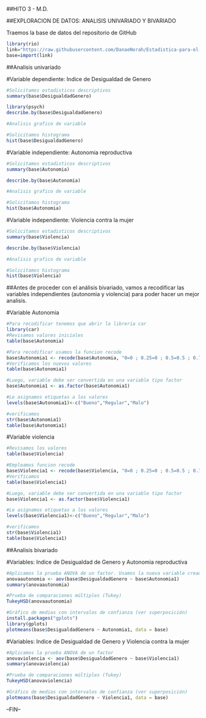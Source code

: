 
##HITO 3 - M.D.

##EXPLORACION DE DATOS: ANALISIS UNIVARIADO Y BIVARIADO


Traemos la base de datos del repositorio de GitHub
```{r}
library(rio)
link="https://raw.githubusercontent.com/DanaeNorah/Estadistica-para-el-Analisis-Politico-2-/master/TRABAJO/basefinal.csv"
base=import(link)
```


##Analisis univariado

#Variable dependiente: Indice de Desigualdad de Genero
```{r}
#Solicitamos estadisticos descriptivos
summary(base$DesigualdadGenero)
```

```{r}
library(psych)
describe.by(base$DesigualdadGenero)
```


```{r}
#Analisis grafico de variable

#Solicitamos histograma
hist(base$DesigualdadGenero)
```


#Variable independiente: Autonomia reproductiva
```{r}
#Solicitamos estadisticos descriptivos
summary(base$Autonomia)
```

```{r}
describe.by(base$Autonomia)
```


```{r}
#Analisis grafico de variable

#Solicitamos histograma
hist(base$Autonomia)
```

#Variable independiente: Violencia contra la mujer
```{r}
#Solicitamos estadisticos descriptivos
summary(base$Violencia)
```

```{r}
describe.by(base$Violencia)
```


```{r}
#Analisis grafico de variable

#Solicitamos histograma
hist(base$Violencia)
```


##Antes de proceder con el análisis bivariado, vamos a recodificar las variables independientes (autonomia y violencia) para poder hacer un mejor analisis.

#Variable Autonomia
```{r}
#Para recodificar tenemos que abrir la libreria car
library(car)
#Revisamos valores iniciales
table(base$Autonomia)
```

```{r}
#Para recodificar usamos la funcion recode
base$Autonomia1 <- recode(base$Autonomia, "0=0 ; 0.25=0 ; 0.5=0.5 ; 0.75=1 ; 1=1")
#Verificamos los nuevos valores
table(base$Autonomia1)
```

```{r}
#Luego, variable debe ser convertida en una variable tipo factor
base$Autonomia1 <- as.factor(base$Autonomia1)

#Le asignamos etiquetas a los valores
levels(base$Autonomia1)<-c("Bueno","Regular","Malo")

#verificamos
str(base$Autonomia1)
table(base$Autonomia1)
```


#Variable violencia
```{r}
#Revisamos los valores
table(base$Violencia)
```


```{r}
#Empleamos funcion recode
base$Violencia1 <- recode(base$Violencia, "0=0 ; 0.25=0 ; 0.5=0.5 ; 0.75=1 ; 1=1")
#Verificamos
table(base$Violencia1)
```

```{r}
#Luego, variable debe ser convertida en una variable tipo factor
base$Violencia1 <- as.factor(base$Violencia1)

#Le asignamos etiquetas a los valores
levels(base$Violencia1)<-c("Bueno","Regular","Malo")

#verificamos
str(base$Violencia1)
table(base$Violencia1)
```

##Analisis bivariado

#Variables: Indice de Desigualdad de Genero y Autonomia reproductiva

```{r}
#Aplicamos la prueba ANOVA de un factor. Usamos la nueva variable creada unos pasos atrás.
anovaautonomia <- aov(base$DesigualdadGenero ~ base$Autonomia1)
summary(anovaautonomia)
```

```{r}
#Prueba de comparaciones múltiples (Tukey)
TukeyHSD(anovaautonomia)
```

```{r}
#Gráfico de medias con intervalos de confianza (ver superposición)
install.packages("gplots")
library(gplots) 
plotmeans(base$DesigualdadGenero ~ Autonomia1, data = base)
```


#Variables: Indice de Desigualdad de Genero y Violencia contra la mujer

```{r}
#Aplicamos la prueba ANOVA de un factor
anovaviolencia <- aov(base$DesigualdadGenero ~ base$Violencia1)
summary(anovaviolencia)
```


```{r}
#Prueba de comparaciones múltiples (Tukey)
TukeyHSD(anovaviolencia)
```

```{r}
#Gráfico de medias con intervalos de confianza (ver superposición)
plotmeans(base$DesigualdadGenero ~ Violencia1, data = base)
```

--FIN--












